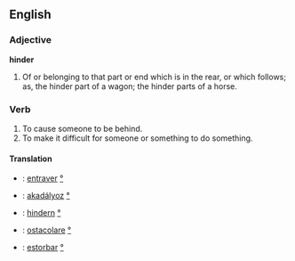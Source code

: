==English==

===Adjective===

'''hinder'''

#Of or belonging to that part or end which is in the rear, or which follows; as, the hinder part of a wagon; the hinder parts of a horse.

===Verb===
#To cause someone to be behind.
#To make it difficult for someone or something to do something.

====Translation====
*{{fr}}: [[entraver]] [[:fr:entraver|°]]
*{{hu}}: [[akadályoz]] [[:hu:akadályoz|°]]
*{{de}}: [[hindern]] [[:de:hindern|°]]
*{{it}}: [[ostacolare]] [[:it:ostacolare|°]]
*{{es}}: [[estorbar]] [[:es:estorbar|°]]